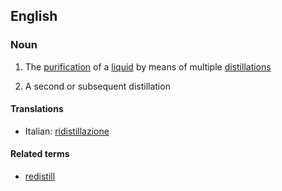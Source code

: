 ==English==

===Noun===
{{en-noun|-|s}}

#{{uncountable}} The [[purification]] of a [[liquid]] by means of multiple [[distillation]]s
#{{countable}} A second or subsequent distillation

====Translations====
{{top}}
*Italian: [[ridistillazione]] {{f}}
{{mid}}

{{bottom}}

====Related terms====
*[[redistill]]